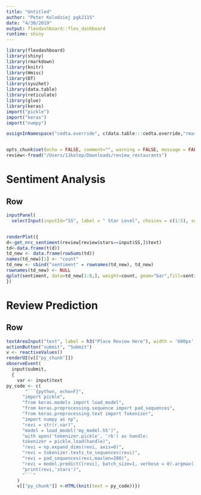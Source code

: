 ```yaml
---
title: "Untitled"
author: "Peter Kolodziej pgk2115"
date: "4/30/2019"
output: flexdashboard::flex_dashboard
runtime: shiny
---
```


```r
library(flexdashboard)
library(shiny)
library(rmarkdown)
library(knitr)
library(Hmisc)
library(DT)
library(syuzhet)
library(data.table)
library(reticulate)
library(glue)
library(keras)
import("pickle")
import("keras")
import("numpy")

assignInNamespace("cedta.override", c(data.table:::cedta.override,"rmarkdown"), "data.table")


opts_chunk$set(echo = FALSE, comment="", warning = FALSE, message = FALSE, tidy.opts=list(width.cutoff=55), tidy = TRUE)
review<-fread("/Users/11kolop/Downloads/review_restaurants")

```



Sentiment Analysis
=====================================  

Row {data-height=500}
-------------------------------------

```r
inputPanel(
  selectInput(inputId="SS", label = " Star Level", choices = c(1:5), selected = c(1:5)[1]))


renderPlot({
d<-get_nrc_sentiment(review[review$stars==input$SS,]$text)
td<-data.frame(t(d))
td_new <- data.frame(rowSums(td))
names(td_new)[1] <- "count"
td_new <- cbind("sentiment" = rownames(td_new), td_new)
rownames(td_new) <- NULL
qplot(sentiment, data=td_new[1:8,], weight=count, geom="bar",fill=sentiment)+ggtitle("Sentiments")
})
```

Review Prediction
===================================


Row {data-height=500}
-------------------------------------

```r
textAreaInput("text", label = h3("Place Review Here"), width = '600px', height = '300px')
actionButton("submit", "Submit")
v <- reactiveValues()
renderUI(v[["py_chunk"]])
observeEvent(
  input$submit,
  {
    var <- input$text
py_code <- c(
       "```{python, echo=F}",
      "import pickle",
      "from keras.models import load_model",
      "from keras.preprocessing.sequence import pad_sequences",
      "from keras.preprocessing.text import Tokenizer",
      "import numpy as np",
      "revi = str(r.var)",
      "model = load_model('my_model.h5')",
      "with open('tokenizer.pickle', 'rb') as handle:
      tokenizer = pickle.load(handle)",
      "revi = np.expand_dims(revi, axis=0)",
      "revi = tokenizer.texts_to_sequences(revi)",
      "revi = pad_sequences(revi,maxlen=200)",
      "revi = model.predict([revi], batch_size=1, verbose = 0).argmax()+1",
      "print(revi,'stars')",
      "```"
    )
    v[["py_chunk"]] <-HTML(knit(text = py_code))})
```
